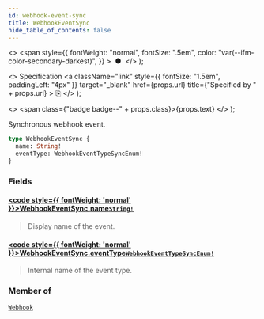 ```yaml
---
id: webhook-event-sync
title: WebhookEventSync
hide_table_of_contents: false
---
```


  <>
    <span
      style={{
        fontWeight: "normal",
        fontSize: ".5em",
        color: "var(--ifm-color-secondary-darkest)",
      }}
    >
      &nbsp;●&nbsp;
    </span>
  </>
);

  <>
    Specification
    <a
      className="link"
      style={{ fontSize: "1.5em", paddingLeft: "4px" }}
      target="\_blank"
      href={props.url}
      title={"Specified by " + props.url}
    >
      ⎘
    </a>
  </>
);

  <>
    <span class={"badge badge--" + props.class}>{props.text}</span>
  </>
);

Synchronous webhook event.

```graphql
type WebhookEventSync {
  name: String!
  eventType: WebhookEventTypeSyncEnum!
}
```

### Fields

#### [<code style={{ fontWeight: 'normal' }}>WebhookEventSync.<b>name</b></code>](#)<Bullet />[`String!`](../../api-reference/scalars/string) <Badge class="secondary" text="non-null"/> <Badge class="secondary" text="scalar"/>

> Display name of the event.

#### [<code style={{ fontWeight: 'normal' }}>WebhookEventSync.<b>eventType</b></code>](#)<Bullet />[`WebhookEventTypeSyncEnum!`](../../api-reference/enums/webhook-event-type-sync-enum) <Badge class="secondary" text="non-null"/> <Badge class="secondary" text="enum"/>

> Internal name of the event type.

### Member of

[`Webhook`](../../api-reference/objects/webhook) <Badge class="secondary" text="object"/>
